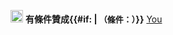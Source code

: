 [[File:GA candidate.svg|20px]] '''有條件贊成{{#if: {{{1|<noinclude>-</noinclude>}}}|<span style="font-size: small;"> （條件：{{{1|請說明條件}}}）</span>}}'''<noinclude>
{{模板文件}}
[[分類:訊息圖示模板|You]]
</noinclude>